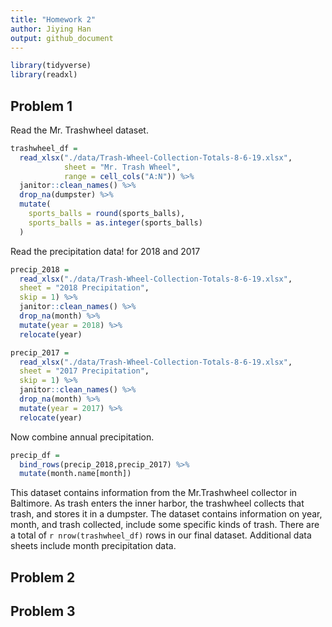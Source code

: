 ```yaml
---
title: "Homework 2"
author: Jiying Han
output: github_document
---
```



```r
library(tidyverse)
library(readxl)
```


## Problem 1

Read the Mr. Trashwheel dataset.

```r
trashwheel_df = 
  read_xlsx("./data/Trash-Wheel-Collection-Totals-8-6-19.xlsx",
            sheet = "Mr. Trash Wheel",
            range = cell_cols("A:N")) %>% 
  janitor::clean_names() %>% 
  drop_na(dumpster) %>% 
  mutate(
    sports_balls = round(sports_balls),
    sports_balls = as.integer(sports_balls)
  )
```


Read the precipitation data! for 2018 and 2017

```r
precip_2018 = 
  read_xlsx("./data/Trash-Wheel-Collection-Totals-8-6-19.xlsx",
  sheet = "2018 Precipitation", 
  skip = 1) %>% 
  janitor::clean_names() %>% 
  drop_na(month) %>% 
  mutate(year = 2018) %>% 
  relocate(year)

precip_2017 = 
  read_xlsx("./data/Trash-Wheel-Collection-Totals-8-6-19.xlsx",
  sheet = "2017 Precipitation", 
  skip = 1) %>% 
  janitor::clean_names() %>% 
  drop_na(month) %>% 
  mutate(year = 2017) %>% 
  relocate(year)
```

Now combine annual precipitation.

```r
precip_df = 
  bind_rows(precip_2018,precip_2017) %>% 
  mutate(month.name[month])
```


This dataset contains information from the Mr.Trashwheel collector in Baltimore. As trash enters the inner harbor, the trashwheel collects that trash, and stores it in a dumpster. The dataset contains information on year, month, and trash collected, include some specific kinds of trash. There are a total of `r nrow(trashwheel_df)` rows in our final dataset. Additional data sheets include month precipitation data.







## Problem 2
## Problem 3

